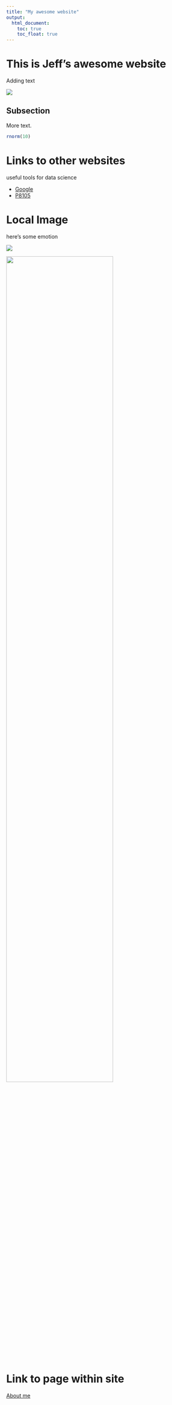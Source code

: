 ```yaml
---
title: "My awesome website"
output: 
  html_document:
    toc: true
    toc_float: true
---
```


# This is Jeff's awesome website

Adding text

![](https://media.giphy.com/media/drXGoW1iudhKw/giphy.gif)


## Subsection

More text. 

```r
rnorm(10)
```

# Links to other websites

useful tools for data science

* [Google](https://www.google.com/)
* [P8105](https://www.p8105.com/)

# Local Image

here's some emotion

![](john.jpg)

<img src="john.jpg" style = "width:75%">


# Link to page within site

[About me](about.html)






